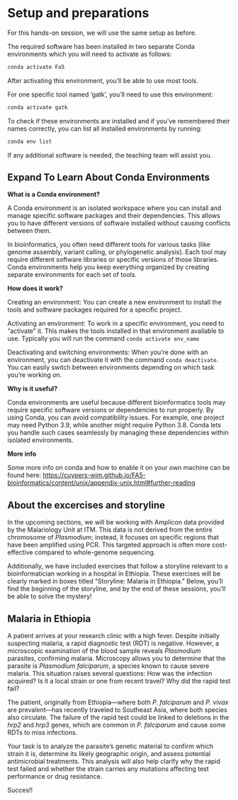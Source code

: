# Setup and preparations {.unnumbered}

For this hands-on session, we will use the same setup as before.

The required software has been installed in two separate Conda environments which you will need to activate as follows:

```bash
conda activate Fa5
```
After activating this environment, you'll be able to use most tools. 

For one specific tool named 'gatk', you'll need to use this environment:

```bash
conda activate gatk
```

To check if these environments are installed and if you’ve remembered their names correctly, you can list all installed environments by running:

```bash
conda env list
```
If any additional software is needed, the teaching team will assist you.

::: {.callout-caution collapse="true"}
## Expand To Learn About Conda Environments

**What is a Conda environment?**

A Conda environment is an isolated workspace where you can install and manage specific software packages and their dependencies. This allows you to have different versions of software installed without causing conflicts between them.

In bioinformatics, you often need different tools for various tasks (like genome assembly, variant calling, or phylogenetic analysis). Each tool may require different software libraries or specific versions of those libraries. Conda environments help you keep everything organized by creating separate environments for each set of tools.

**How does it work?**

Creating an environment: You can create a new environment to install the tools and software packages required for a specific project.

Activating an environment: To work in a specific environment, you need to "activate" it. This makes the tools installed in that environment available to use. Typically you will run the command `conda activate env_name`

Deactivating and switching environments: When you're done with an environment, you can deactivate it with the command `conda deactivate`. You can easily switch between environments depending on which task you're working on.

**Why is it useful?**

Conda environments are useful because different bioinformatics tools may require specific software versions or dependencies to run properly. By using Conda, you can avoid compatibility issues. For example, one project may need Python 3.9, while another might require Python 3.8. Conda lets you handle such cases seamlessly by managing these dependencies within isolated environments.

**More info**

Some more info on conda and how to enable it on your own machine can be found here: [https://cuypers-wim.github.io/FA5-bioinformatics/content/unix/appendix-unix.html#further-reading](https://cuypers-wim.github.io/FA5-bioinformatics/content/unix/appendix-unix.html#further-reading)

:::

## About the excercises and storyline

In the upcoming sections, we will be working with Amplicon data provided by the Malariology Unit at ITM. This data is not derived from the entire chromosome of *Plasmodium*; instead, it focuses on specific regions that have been amplified using PCR. This targeted approach is often more cost-effective compared to whole-genome sequencing.

Additionally, we have included exercises that follow a storyline relevant to a bioinformatician working in a hospital in Ethiopia. These exercises will be clearly marked in boxes titled "Storyline: Malaria in Ethiopia." Below, you'll find the beginning of the storyline, and by the end of these sessions, you’ll be able to solve the mystery!

::: {.callout-tip}
## Malaria in Ethiopia
A patient arrives at your research clinic with a high fever. Despite initially suspecting malaria, a rapid diagnostic test (RDT) is negative. However, a microscopic examination of the blood sample reveals *Plasmodium* parasites, confirming malaria. Microscopy allows you to determine that the parasite is *Plasmodium* *falciparum*, a species known to cause severe malaria. This situation raises several questions: How was the infection acquired? Is it a local strain or one from recent travel? Why did the rapid test fail?

The patient, originally from Ethiopia—where both *P. falciparum* and *P. vivax* are prevalent—has recently traveled to Southeast Asia, where both species also circulate. The failure of the rapid test could be linked to deletions in the *hrp2* and *hrp3* genes, which are common in *P. falciparum* and cause some RDTs to miss infections. 

Your task is to analyze the parasite’s genetic material to confirm which strain it is, determine its likely geographic origin, and assess potential antimicrobial treatments. This analysis will also help clarify why the rapid test failed and whether the strain carries any mutations affecting test performance or drug resistance.

Succes!!
:::
